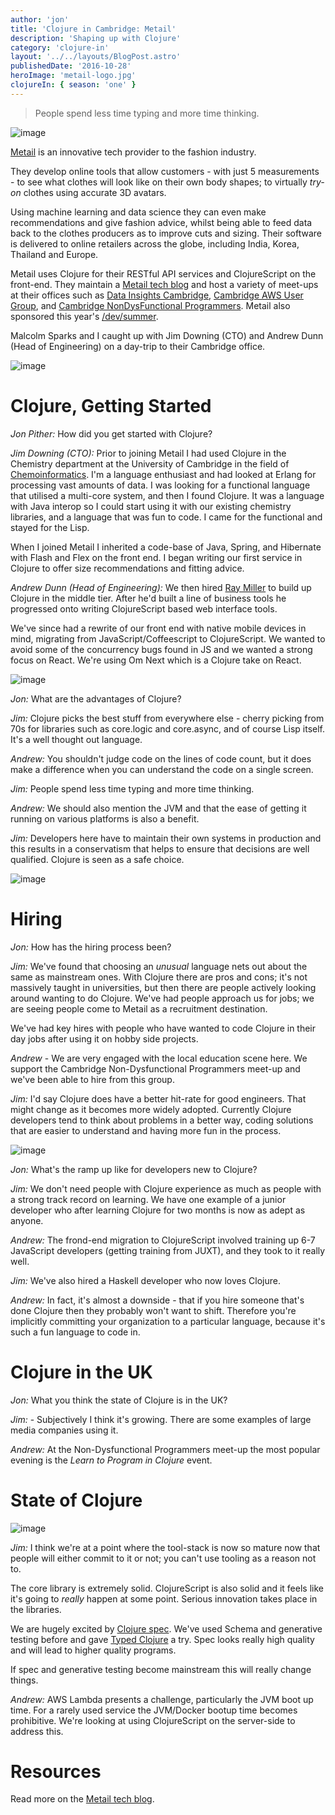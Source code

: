 ```yaml
---
author: 'jon'
title: 'Clojure in Cambridge: Metail'
description: 'Shaping up with Clojure'
category: 'clojure-in'
layout: '../../layouts/BlogPost.astro'
publishedDate: '2016-10-28'
heroImage: 'metail-logo.jpg'
clojureIn: { season: 'one' }
---
```



> People spend less time typing and more time thinking.


<Image alt='image' src={meh} />

[Metail](http://metail.com/) is an innovative tech provider to the
fashion industry.

They develop online tools that allow customers - with just 5
measurements - to see what clothes will look like on their own body
shapes; to virtually _try-on_ clothes using accurate 3D avatars.

Using machine learning and data science they can even make
recommendations and give fashion advice, whilst being able to feed data
back to the clothes producers as to improve cuts and sizing. Their
software is delivered to online retailers across the globe, including
India, Korea, Thailand and Europe.

Metail uses Clojure for their RESTful API services and ClojureScript on
the front-end. They maintain a [Metail tech
blog](http://tech.metail.com/) and host a variety of meet-ups at their
offices such as [Data Insights
Cambridge](http://www.meetup.com/Data-Insights-Cambridge/), [Cambridge
AWS User Group](http://www.meetup.com/Cambridge-AWS-User-Group/), and
[Cambridge NonDysFunctional
Programmers](http://www.meetup.com/Cambridge-NonDysFunctional-Programmers/).
Metail also sponsored this year's
[/dev/summer](http://devcycles.net/2016/summer/).

Malcolm Sparks and I caught up with Jim Downing (CTO) and Andrew Dunn
(Head of Engineering) on a day-trip to their Cambridge office.


<Image alt='image' src={me} />

# Clojure, Getting Started

_Jon Pither:_ How did you get started with Clojure?

_Jim Downing (CTO):_ Prior to joining Metail I had used Clojure in the
Chemistry department at the University of Cambridge in the field of
[Chemoinformatics](http://www.c-inf.net/). I'm a language enthusiast and
had looked at Erlang for processing vast amounts of data. I was looking
for a functional language that utilised a multi-core system, and then I
found Clojure. It was a language with Java interop so I could start
using it with our existing chemistry libraries, and a language that was
fun to code. I came for the functional and stayed for the Lisp.

When I joined Metail I inherited a code-base of Java, Spring, and
Hibernate with Flash and Flex on the front end. I began writing our
first service in Clojure to offer size recommendations and fitting
advice.

_Andrew Dunn (Head of Engineering):_ We then hired [Ray
Miller](https://github.com/ray1729) to build up Clojure in the middle
tier. After he'd built a line of business tools he progressed onto
writing ClojureScript based web interface tools.

We've since had a rewrite of our front end with native mobile devices in
mind, migrating from JavaScript/Coffeescript to ClojureScript. We wanted
to avoid some of the concurrency bugs found in JS and we wanted a strong
focus on React. We're using Om Next which is a Clojure take on React.


<Image alt='image' src={chap} />

_Jon:_ What are the advantages of Clojure?

_Jim:_ Clojure picks the best stuff from everywhere else - cherry
picking from 70s for libraries such as core.logic and core.async, and of
course Lisp itself. It's a well thought out language.

_Andrew:_ You shouldn't judge code on the lines of code count, but it
does make a difference when you can understand the code on a single
screen.

_Jim:_ People spend less time typing and more time thinking.

_Andrew:_ We should also mention the JVM and that the ease of getting it
running on various platforms is also a benefit.

_Jim:_ Developers here have to maintain their own systems in production
and this results in a conservatism that helps to ensure that decisions
are well qualified. Clojure is seen as a safe choice.


<Image alt='image' src={met} />

# Hiring

_Jon:_ How has the hiring process been?

_Jim:_ We've found that choosing an _unusual_ language nets out about
the same as mainstream ones. With Clojure there are pros and cons; it's
not massively taught in universities, but then there are people actively
looking around wanting to do Clojure. We've had people approach us for
jobs; we are seeing people come to Metail as a recruitment destination.

We've had key hires with people who have wanted to code Clojure in their
day jobs after using it on hobby side projects.

_Andrew_ - We are very engaged with the local education scene here. We
support the Cambridge Non-Dysfunctional Programmers meet-up and we've
been able to hire from this group.

_Jim:_ I'd say Clojure does have a better hit-rate for good engineers.
That might change as it becomes more widely adopted. Currently Clojure
developers tend to think about problems in a better way, coding
solutions that are easier to understand and having more fun in the
process.


<Image alt='image' src={metm} />

_Jon:_ What's the ramp up like for developers new to Clojure?

_Jim:_ We don't need people with Clojure experience as much as people
with a strong track record on learning. We have one example of a junior
developer who after learning Clojure for two months is now as adept as
anyone.

_Andrew:_ The frond-end migration to ClojureScript involved training up
6-7 JavaScript developers (getting training from JUXT), and they took to
it really well.

_Jim:_ We've also hired a Haskell developer who now loves Clojure.

_Andrew:_ In fact, it's almost a downside - that if you hire someone
that's done Clojure then they probably won't want to shift. Therefore
you're implicitly committing your organization to a particular language,
because it's such a fun language to code in.

# Clojure in the UK

_Jon:_ What you think the state of Clojure is in the UK?

_Jim:_ - Subjectively I think it's growing. There are some examples of
large media companies using it.

_Andrew:_ At the Non-Dysfunctional Programmers meet-up the most popular
evening is the _Learn to Program in Clojure_ event.

# State of Clojure


<Image alt='image' src={hick} />

_Jim:_ I think we're at a point where the tool-stack is now so mature
now that people will either commit to it or not; you can't use tooling
as a reason not to.

The core library is extremely solid. ClojureScript is also solid and it
feels like it's going to _really_ happen at some point. Serious
innovation takes place in the libraries.

We are hugely excited by [Clojure spec](http://clojure.org/about/spec).
We've used Schema and generative testing before and gave [Typed
Clojure](http://typedclojure.org/) a try. Spec looks really high quality
and will lead to higher quality programs.

If spec and generative testing become mainstream this will really change
things.

_Andrew:_ AWS Lambda presents a challenge, particularly the JVM boot up
time. For a rarely used service the JVM/Docker bootup time becomes
prohibitive. We're looking at using ClojureScript on the server-side to
address this.

# Resources

Read more on the [Metail tech blog](http://tech.metail.com/).
